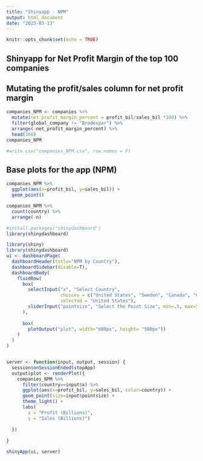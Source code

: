 ```yaml
---
title: "Shinyapp - NPM"
output: html_document
date: "2023-03-13"
---
```


```r
knitr::opts_chunk$set(echo = TRUE)
```

## Shinyapp for Net Profit Margin of the top 100 companies

## Mutating the profit/sales column for net profit margin 
```r
companies_NPM <- companies %>% 
  mutate(net_profit_margin_percent = profit_bil/sales_bil *100) %>% 
  filter(global_company != "Bradespar") %>% 
  arrange(-net_profit_margin_percent) %>%
  head(100)
companies_NPM
```

```r
#write.csv("companies_NPM.csv", row.names = F)
```

## Base plots for the app (NPM)
```r
companies_NPM %>%
  ggplot(aes(x=profit_bil, y=sales_bil)) + 
  geom_point()
```

```r
companies_NPM %>%
  count(country) %>%
  arrange(-n)
```

```r
#install.packages("shinydashboard")
library(shinydashboard)
```

```r
library(shiny)
library(shinydashboard)
ui <- dashboardPage(
  dashboardHeader(title="NPM by Country"),
  dashboardSidebar(disable=T),
  dashboardBody(
    fluidRow(
      box(
        selectInput("x", "Select Country", 
                    choices = c("United States", "Sweden", "Canada", "China", "Hong Kong", "United Kingdom", "Germany", "France", "Saudi Arabia", "Switzerland"), 
                    selected = "United States"),
        sliderInput("pointsize", "Select the Point Size", min=.5, max=5, value=2.5, step=.5)
      ),
      
      box(
        plotOutput("plot", width="600px", height= "500px"))
    )
  )
)


server <- function(input, output, session) {
  session$onSessionEnded(stopApp)
  output$plot <- renderPlot({
    companies_NPM %>%
      filter(country==input$x) %>%
      ggplot(aes(x=profit_bil, y=sales_bil, color=country)) + 
      geom_point(size=input$pointsize) +
      theme_light() + 
      labs(
        x = "Profit (Billions)",
        y = "Sales (Billions)")
    
  })
  
}

shinyApp(ui, server)
```

